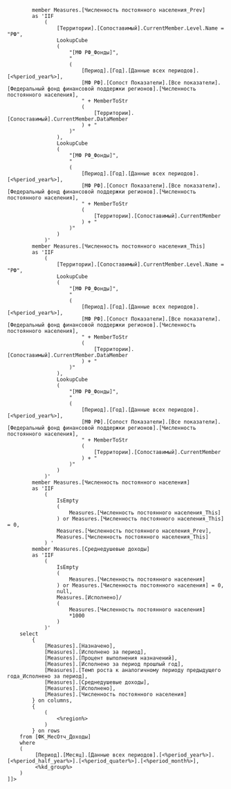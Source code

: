 ﻿<?xml version="1.0" encoding="UTF-8"?>
<root>
  <query id="FK_0001_0008_DataQuery01">
    <![CDATA[ -- name: FK_0001_0008_DataQuery01 
		with
			member [КД].[Сопоставимый].[Налог на прибыль]       
			as '[КД].[Сопоставимый].[Все коды доходов].[НАЛОГОВЫЕ И НЕНАЛОГОВЫЕ ДОХОДЫ].[НАЛОГИ НА ПРИБЫЛЬ, ДОХОДЫ].[Налог на прибыль организаций]'       
			member [КД].[Сопоставимый].[НДФЛ]       
			as '[КД].[Сопоставимый].[Все коды доходов].[НАЛОГОВЫЕ И НЕНАЛОГОВЫЕ ДОХОДЫ].[НАЛОГИ НА ПРИБЫЛЬ, ДОХОДЫ].[Налог на доходы физических лиц]'       
			member [КД].[Сопоставимый].[Налоговые доходы]       
			as 'Aggregate       
				(
					{
						[КД].[Сопоставимый].[Все коды доходов].[НАЛОГОВЫЕ И НЕНАЛОГОВЫЕ ДОХОДЫ].[НАЛОГИ НА ПРИБЫЛЬ, ДОХОДЫ],
						[КД].[Сопоставимый].[Все коды доходов].[НАЛОГОВЫЕ И НЕНАЛОГОВЫЕ ДОХОДЫ].[НАЛОГИ И ВЗНОСЫ НА СОЦИАЛЬНЫЕ НУЖДЫ],
						[КД].[Сопоставимый].[Все коды доходов].[НАЛОГОВЫЕ И НЕНАЛОГОВЫЕ ДОХОДЫ].[НАЛОГИ НА ТОВАРЫ (РАБОТЫ, УСЛУГИ), РЕАЛИЗУЕМЫЕ НА ТЕРРИТОРИИ РОССИЙСКОЙ ФЕДЕРАЦИИ],
						[КД].[Сопоставимый].[Все коды доходов].[НАЛОГОВЫЕ И НЕНАЛОГОВЫЕ ДОХОДЫ].[НАЛОГИ НА ТОВАРЫ, ВВОЗИМЫЕ НА ТЕРРИТОРИЮ РОССИЙСКОЙ ФЕДЕРАЦИИ],
						[КД].[Сопоставимый].[Все коды доходов].[НАЛОГОВЫЕ И НЕНАЛОГОВЫЕ ДОХОДЫ].[НАЛОГИ НА СОВОКУПНЫЙ ДОХОД],
						[КД].[Сопоставимый].[Все коды доходов].[НАЛОГОВЫЕ И НЕНАЛОГОВЫЕ ДОХОДЫ].[НАЛОГИ НА ИМУЩЕСТВО],
						[КД].[Сопоставимый].[Все коды доходов].[НАЛОГОВЫЕ И НЕНАЛОГОВЫЕ ДОХОДЫ].[НАЛОГИ, СБОРЫ И РЕГУЛЯРНЫЕ ПЛАТЕЖИ ЗА ПОЛЬЗОВАНИЕ ПРИРОДНЫМИ РЕСУРСАМИ],
						[КД].[Сопоставимый].[Все коды доходов].[НАЛОГОВЫЕ И НЕНАЛОГОВЫЕ ДОХОДЫ].[ГОСУДАРСТВЕННАЯ ПОШЛИНА]       
					}       
				)'       
			member [КД].[Сопоставимый].[Неналоговые доходы]       
			as 'Aggregate       
				(
					{
						[КД].[Сопоставимый].[Все коды доходов].[НАЛОГОВЫЕ И НЕНАЛОГОВЫЕ ДОХОДЫ].[ЗАДОЛЖЕННОСТЬ И ПЕРЕРАСЧЕТЫ ПО ОТМЕНЕННЫМ НАЛОГАМ, СБОРАМ И ИНЫМ ОБЯЗАТЕЛЬНЫМ ПЛАТЕЖАМ],
						[КД].[Сопоставимый].[Все коды доходов].[НАЛОГОВЫЕ И НЕНАЛОГОВЫЕ ДОХОДЫ].[ДОХОДЫ ОТ ВНЕШНЕЭКОНОМИЧЕСКОЙ ДЕЯТЕЛЬНОСТИ],
						[КД].[Сопоставимый].[Все коды доходов].[НАЛОГОВЫЕ И НЕНАЛОГОВЫЕ ДОХОДЫ].[ДОХОДЫ ОТ ИСПОЛЬЗОВАНИЯ ИМУЩЕСТВА, НАХОДЯЩЕГОСЯ В ГОСУДАРСТВЕННОЙ И МУНИЦИПАЛЬНОЙ СОБСТВЕННОСТИ],
						[КД].[Сопоставимый].[Все коды доходов].[НАЛОГОВЫЕ И НЕНАЛОГОВЫЕ ДОХОДЫ].[ПЛАТЕЖИ ПРИ ПОЛЬЗОВАНИИ ПРИРОДНЫМИ РЕСУРСАМИ],
						[КД].[Сопоставимый].[Все коды доходов].[НАЛОГОВЫЕ И НЕНАЛОГОВЫЕ ДОХОДЫ].[ДОХОДЫ ОТ ОКАЗАНИЯ ПЛАТНЫХ УСЛУГ И КОМПЕНСАЦИИ ЗАТРАТ ГОСУДАРСТВА],
						[КД].[Сопоставимый].[Все коды доходов].[НАЛОГОВЫЕ И НЕНАЛОГОВЫЕ ДОХОДЫ].[ДОХОДЫ ОТ ПРОДАЖИ МАТЕРИАЛЬНЫХ И НЕМАТЕРИАЛЬНЫХ АКТИВОВ],
						[КД].[Сопоставимый].[Все коды доходов].[НАЛОГОВЫЕ И НЕНАЛОГОВЫЕ ДОХОДЫ].[АДМИНИСТРАТИВНЫЕ ПЛАТЕЖИ И СБОРЫ],
						[КД].[Сопоставимый].[Все коды доходов].[НАЛОГОВЫЕ И НЕНАЛОГОВЫЕ ДОХОДЫ].[ШТРАФЫ, САНКЦИИ, ВОЗМЕЩЕНИЕ УЩЕРБА],
						[КД].[Сопоставимый].[Все коды доходов].[НАЛОГОВЫЕ И НЕНАЛОГОВЫЕ ДОХОДЫ].[ПРОЧИЕ НЕНАЛОГОВЫЕ ДОХОДЫ],
						[КД].[Сопоставимый].[Все коды доходов].[НАЛОГОВЫЕ И НЕНАЛОГОВЫЕ ДОХОДЫ].[ДОХОДЫ БЮДЖЕТОВ БЮДЖЕТНОЙ СИСТЕМЫ РОССИЙСКОЙ ФЕДЕРАЦИИ ОТ ВОЗВРАТА ОСТАТКОВ СУБСИДИЙ, СУБВЕНЦИЙ И ИНЫХ МЕЖБЮДЖЕТНЫХ ТРАНСФЕРТОВ, ИМЕЮЩИХ ЦЕЛЕВОЕ НАЗНАЧЕНИЕ, ПРОШЛЫХ ЛЕТ],
						[КД].[Сопоставимый].[Все коды доходов].[НАЛОГОВЫЕ И НЕНАЛОГОВЫЕ ДОХОДЫ].[ВОЗВРАТ ОСТАТКОВ СУБСИДИЙ, СУБВЕНЦИЙ И ИНЫХ МЕЖБЮДЖЕТНЫХ ТРАНСФЕРТОВ, ИМЕЮЩИХ ЦЕЛЕВОЕ НАЗНАЧЕНИЕ, ПРОШЛЫХ ЛЕТ]       
					}       
				)'       
			member [КД].[Сопоставимый].[Налоги на имущество_]       
			as '[КД].[Сопоставимый].[Все коды доходов].[НАЛОГОВЫЕ И НЕНАЛОГОВЫЕ ДОХОДЫ].[НАЛОГИ НА ИМУЩЕСТВО]'       
			member [КД].[Сопоставимый].[Акцизы_]       
			as 'Aggregate       
				(
					{
						[КД].[Сопоставимый].[Все коды доходов].[НАЛОГОВЫЕ И НЕНАЛОГОВЫЕ ДОХОДЫ].[НАЛОГИ НА ТОВАРЫ (РАБОТЫ, УСЛУГИ), РЕАЛИЗУЕМЫЕ НА ТЕРРИТОРИИ РОССИЙСКОЙ ФЕДЕРАЦИИ].[Акцизы по подакцизным товарам (продукции), производимым на территории Российской Федерации],
						[КД].[Сопоставимый].[Все коды доходов].[НАЛОГОВЫЕ И НЕНАЛОГОВЫЕ ДОХОДЫ].[НАЛОГИ НА ТОВАРЫ, ВВОЗИМЫЕ НА ТЕРРИТОРИЮ РОССИЙСКОЙ ФЕДЕРАЦИИ].[Акцизы по подакцизным товарам (продукции), ввозимым на территорию Российской Федерации]       
					}       
				)' 
			member [КД].[Сопоставимый].[Безвозмездн. поступления_]       
			as '[КД].[Сопоставимый].[Все коды доходов].[БЕЗВОЗМЕЗДНЫЕ ПОСТУПЛЕНИЯ]'       
			member [КД].[Сопоставимый].[Доходы от предпринимательской деятельности]       
			as '[КД].[Сопоставимый].[Все коды доходов].[ДОХОДЫ ОТ ПРЕДПРИНИМАТЕЛЬСКОЙ И ИНОЙ ПРИНОСЯЩЕЙ ДОХОД ДЕЯТЕЛЬНОСТИ]'       
			member [КД].[Сопоставимый].[Доходы ВСЕГО]       
			as '[КД].[Сопоставимый].[Все коды доходов].[Доходы - всего в том числе:]'               

			member Measures.[Численность постоянного населения_Prev]  
			as 'IIF  
				(
					[Территории].[Сопоставимый].CurrentMember.Level.Name = "РФ",
					LookupCube  
					(
						"[МФ РФ_Фонды]",
						"  
						(
							[Период].[Год].[Данные всех периодов].[<%period_year%>],
							[МФ РФ].[Сопост Показатели].[Все показатели].[Федеральный фонд финансовой поддержки регионов].[Численность постоянного населения],
							" + MemberToStr  
							(
								[Территории].[Сопоставимый].CurrentMember.DataMember  
							) + "  
						)"  
					),
					LookupCube  
					(
						"[МФ РФ_Фонды]",
						"  
						(
							[Период].[Год].[Данные всех периодов].[<%period_year%>],
							[МФ РФ].[Сопост Показатели].[Все показатели].[Федеральный фонд финансовой поддержки регионов].[Численность постоянного населения],
							" + MemberToStr  
							(
								[Территории].[Сопоставимый].CurrentMember  
							) + "  
						)"  
					)  
				)'  
			member Measures.[Численность постоянного населения_This]  
			as 'IIF  
				(
					[Территории].[Сопоставимый].CurrentMember.Level.Name = "РФ",
					LookupCube  
					(
						"[МФ РФ_Фонды]",
						"  
						(
							[Период].[Год].[Данные всех периодов].[<%period_year%>],
							[МФ РФ].[Сопост Показатели].[Все показатели].[Федеральный фонд финансовой поддержки регионов].[Численность постоянного населения],
							" + MemberToStr  
							(
								[Территории].[Сопоставимый].CurrentMember.DataMember  
							) + "  
						)"  
					),
					LookupCube  
					(
						"[МФ РФ_Фонды]",
						"  
						(
							[Период].[Год].[Данные всех периодов].[<%period_year%>],
							[МФ РФ].[Сопост Показатели].[Все показатели].[Федеральный фонд финансовой поддержки регионов].[Численность постоянного населения],
							" + MemberToStr  
							(
								[Территории].[Сопоставимый].CurrentMember  
							) + "  
						)"  
					)  
				)'  
			member Measures.[Численность постоянного населения]  
			as 'IIF  
				(
					IsEmpty  
					(
						Measures.[Численность постоянного населения_This]  
					) or Measures.[Численность постоянного населения_This] = 0,
					Measures.[Численность постоянного населения_Prev],
					Measures.[Численность постоянного населения_This]  
				) '  
			member Measures.[Среднедушевые доходы]  
			as 'IIF  
				(
					IsEmpty  
					(
						Measures.[Численность постоянного населения]  
					) or Measures.[Численность постоянного населения] = 0,
					null,
					Measures.[Исполнено]/  
					(
						Measures.[Численность постоянного населения]  
						*1000  
					)  
				)'      
		select
			{
				[Measures].[Назначено],
				[Measures].[Исполнено за период],
				[Measures].[Процент выполнения назначений],
				[Measures].[Исполнено за период прошлый год],
				[Measures].[Темп роста к аналогичному периоду предыдущего года_Исполнено за период],
				[Measures].[Среднедушевые доходы],
				[Measures].[Исполнено],
				[Measures].[Численность постоянного населения]  				      
			} on columns,
			{
				(
					<%region%>
				)  
			} on rows  
		from [ФК_МесОтч_Доходы]
		where
		(
			 [Период].[Месяц].[Данные всех периодов].[<%period_year%>].[<%period_half_year%>].[<%period_quater%>].[<%period_month%>],
			 <%kd_group%>
		)     
    ]]>
  </query>  
</root>
